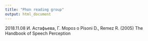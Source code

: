 ```yaml
---
title: "Phon reading group"
output: html_document
---
```


2018.11.08 И. Астафьева, Г. Мороз о Pisoni D., Remez R. (2005) The Handbook of Speech Perception